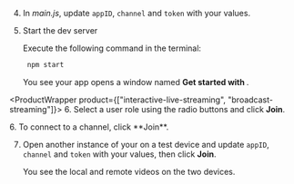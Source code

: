 <PlatformWrapper platform="electron">
        
4.  In *main.js*, update `appID`, `channel` and `token` with your values.

5.  Start the dev server

    Execute the following command in the terminal:

    ``` bash
     npm start
    ```

    You see your app opens a window named **Get started with <Vpd k="PRODUCT" />**.

<ProductWrapper product={["interactive-live-streaming", "broadcast-streaming"]}>
6. Select a user role using the radio buttons and click **Join**.

</ProductWrapper>

<ProductWrapper notAllowed="interactive-live-streaming">
6.  To connect to a channel, click **Join**.

</ProductWrapper>

7.  Open another instance of your <Vpl k="CLIENT" /> on a test device and update `appID`, `channel` and `token` with your values, then click **Join**.

    You see the local and remote videos on the two devices.
</PlatformWrapper>
